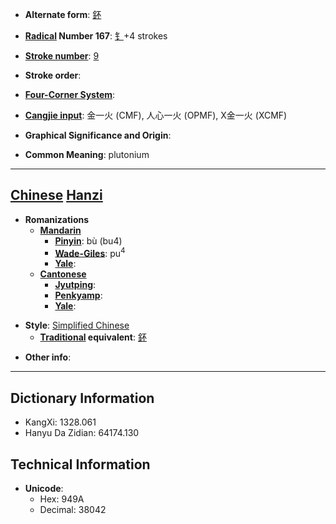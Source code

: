 * '''Alternate form''': [[鈈]]

* '''[[Wiktionary:Chinese radical index| Radical]] Number 167''': [[Wiktionary:Chinese radical index 钅|钅]]+4 strokes

* '''[[Wiktionary:Chinese total strokes index|Stroke number]]''': [[Wiktionary:Chinese total strokes index 9|9]]

* '''Stroke order''': 

* '''[[Wiktionary:Chinese four corner index|Four-Corner System]]''': 

* '''[[Wiktionary:Chinese Cangjie index|Cangjie input]]''': 金一火 (CMF), 人心一火 (OPMF), X金一火 (XCMF)

* '''Graphical Significance and Origin''': 

* '''Common Meaning''': plutonium

----

== [[Chinese]] [[Hanzi]] ==

* '''Romanizations'''
** '''[[Mandarin]]'''
*** '''[[Pinyin]]''': bù (bu4)
*** '''[[Wade-Giles]]''': pu<sup>4</sup>
*** '''[[Yale]]''': 
** '''[[Cantonese]]'''
*** '''[[Jyutping]]''':
*** '''[[Penkyamp]]''': 
*** '''[[Yale]]''': 

* '''Style''': [[Simplified Chinese]] 
** '''[[Traditional Chinese|Traditional]] equivalent''': [[鈈]]

* '''Other info''': 

----

== Dictionary Information ==

* KangXi: 1328.061
* Hanyu Da Zidian: 64174.130

== Technical Information ==

* '''Unicode''':
** Hex: 949A
** Decimal: 38042